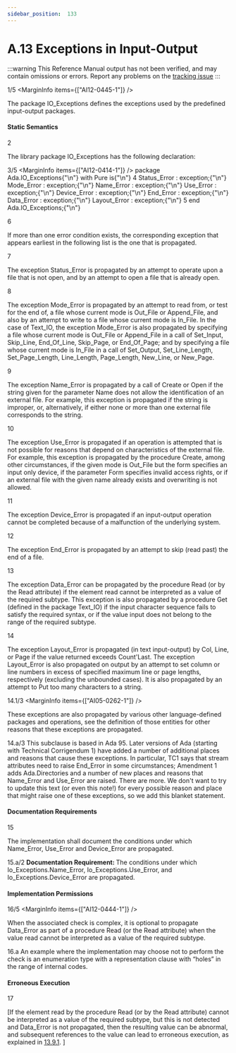 ```yaml
---
sidebar_position:  133
---
```


# A.13 Exceptions in Input-Output

:::warning
This Reference Manual output has not been verified,
and may contain omissions or errors.
Report any problems on the [tracking issue](https://github.com/ada-lang-io/ada-lang-io/issues/20)
:::


<MarginText>1/5</MarginText>
<MarginInfo items={["AI12-0445-1"]} />
<p>The package IO_Exceptions defines the exceptions used by the predefined input-output packages. <br /></p>


#### Static Semantics

<MarginText>2</MarginText>
<p>The library package IO_Exceptions has the following declaration: <br /></p>

<MarginText>3/5</MarginText>
<MarginInfo items={["AI12-0414-1"]} />
<CodeBlock language="ada">
package Ada.IO_Exceptions{"\n"}   with Pure is{"\n"}
<MarginText>4</MarginText>
   Status_Error : exception;{"\n"}   Mode_Error   : exception;{"\n"}   Name_Error   : exception;{"\n"}   Use_Error    : exception;{"\n"}   Device_Error : exception;{"\n"}   End_Error    : exception;{"\n"}   Data_Error   : exception;{"\n"}   Layout_Error : exception;{"\n"}
<MarginText>5</MarginText>
end Ada.IO_Exceptions;{"\n"}

</CodeBlock>
<MarginText>6</MarginText>
<p>If more than one error condition exists, the corresponding exception that appears earliest in the following list is the one that is propagated.<br /></p>

<MarginText>7</MarginText>
<p>The exception Status_Error is propagated by an attempt to operate upon a file that is not open, and by an attempt to open a file that is already open.<br /></p>

<MarginText>8</MarginText>
<p>The exception Mode_Error is propagated by an attempt to read from, or test for the end of, a file whose current mode is Out_File or Append_File, and also by an attempt to write to a file whose current mode is In_File. In the case of Text_IO, the exception Mode_Error is also propagated by specifying a file whose current mode is Out_File or Append_File in a call of Set_Input, Skip_Line, End_Of_Line, Skip_Page, or End_Of_Page; and by specifying a file whose current mode is In_File in a call of Set_Output, Set_Line_Length, Set_Page_Length, Line_Length, Page_Length, New_Line, or New_Page.<br /></p>

<MarginText>9</MarginText>
<p>The exception Name_Error is propagated by a call of Create or Open if the string given for the parameter Name does not allow the identification of an external file. For example, this exception is propagated if the string is improper, or, alternatively, if either none or more than one external file corresponds to the string.<br /></p>

<MarginText>10</MarginText>
<p>The exception Use_Error is propagated if an operation is attempted that is not possible for reasons that depend on characteristics of the external file. For example, this exception is propagated by the procedure Create, among other circumstances, if the given mode is Out_File but the form specifies an input only device, if the parameter Form specifies invalid access rights, or if an external file with the given name already exists and overwriting is not allowed.<br /></p>

<MarginText>11</MarginText>
<p>The exception Device_Error is propagated if an input-output operation cannot be completed because of a malfunction of the underlying system.<br /></p>

<MarginText>12</MarginText>
<p>The exception End_Error is propagated by an attempt to skip (read past) the end of a file.<br /></p>

<MarginText>13</MarginText>
<p>The exception Data_Error can be propagated by the procedure Read (or by the Read attribute) if the element read cannot be interpreted as a value of the required subtype. This exception is also propagated by a procedure Get (defined in the package Text_IO) if the input character sequence fails to satisfy the required syntax, or if the value input does not belong to the range of the required subtype.<br /></p>

<MarginText>14</MarginText>
<p>The exception Layout_Error is propagated (in text input-output) by Col, Line, or Page if the value returned exceeds Count'Last. The exception Layout_Error is also propagated on output by an attempt to set column or line numbers in excess of specified maximum line or page lengths, respectively (excluding the unbounded cases). It is also propagated by an attempt to Put too many characters to a string.<br /></p>

<MarginText>14.1/3</MarginText>
<MarginInfo items={["AI05-0262-1"]} />
<p>These exceptions are also propagated by various other language-defined packages and operations, see the definition of those entities for other reasons that these exceptions are propagated.<br /></p>

<AnnotatedOnly>
<MarginText>14.a/3</MarginText>
<MarginInfo items={["AI05-0299-1"]} />
<Admonition type="aarm" aarm="reason">
<strong></strong>This subclause is based in Ada 95. Later versions of Ada (starting with Technical Corrigendum 1) have added a number of additional places and reasons that cause these exceptions. In particular, TC1 says that stream attributes need to raise End_Error in some circumstances; Amendment 1 adds Ada.Directories and a number of new places and reasons that Name_Error and Use_Error are raised. There are more. We don't want to try to update this text (or even this note!) for every possible reason and place that might raise one of these exceptions, so we add this blanket statement. <br /></Admonition>
</AnnotatedOnly>


#### Documentation Requirements

<MarginText>15</MarginText>
<p>The implementation shall document the conditions under which Name_Error, Use_Error and Device_Error are propagated. <br /></p>

<AnnotatedOnly>
<MarginText>15.a/2</MarginText>
<Admonition type="aarm" aarm="note">
<strong>Documentation Requirement: </strong>The conditions under which Io_Exceptions.Name_Error, Io_Exceptions.Use_Error, and Io_Exceptions.Device_Error are propagated.<br /></Admonition>
</AnnotatedOnly>


#### Implementation Permissions

<MarginText>16/5</MarginText>
<MarginInfo items={["AI12-0444-1"]} />
<p>When the associated check is complex, it is optional to propagate Data_Error as part of a procedure Read (or the Read attribute) when the value read cannot be interpreted as a value of the required subtype. <br /></p>

<AnnotatedOnly>
<MarginText>16.a</MarginText>
<Admonition type="aarm" aarm="ramification">
<strong></strong>An example where the implementation may choose not to perform the check is an enumeration type with a representation clause with &ldquo;holes&rdquo; in the range of internal codes.<br /></Admonition>
</AnnotatedOnly>


#### Erroneous Execution

<MarginText>17</MarginText>
<p>[If the element read by the procedure Read (or by the Read attribute) cannot be interpreted as a value of the required subtype, but this is not detected and Data_Error is not propagated, then the resulting value can be abnormal, and subsequent references to the value can lead to erroneous execution, as explained in <a href="../AA-13/AA-13.9#Subclause_13.9.1">13.9.1</a>. ]<br /></p>


